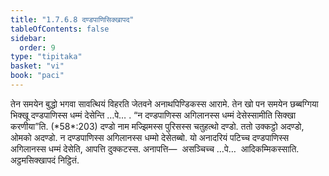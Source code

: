 ```yaml
---
title: "1.7.6.8 दण्डपाणिसिक्खापद"
tableOfContents: false
sidebar:
  order: 9
type: "tipitaka"
basket: "vi"
book: "paci"
---
```



<DynamicBreadcrumb />

<Division number="635" book="paci">

<Paragraph number="1984" book="paci">
तेन समयेन बुद्धो भगवा सावत्थियं विहरति जेतवने अनाथपिण्डिकस्स आरामे. तेन खो पन समयेन छब्बग्गिया भिक्खू दण्डपाणिस्स धम्मं देसेन्ति …पे… .
</Paragraph>

<Paragraph number="1985" book="paci">
<Emphasis>“न दण्डपाणिस्स अगिलानस्स धम्मं देसेस्सामीति सिक्खा करणीया”</Emphasis>ति. (*58*:<Emphasis>203</Emphasis>)
</Paragraph>

<Paragraph number="1986" book="paci">
<Emphasis>दण्डो</Emphasis> नाम मज्झिमस्स पुरिसस्स चतुहत्थो दण्डो. ततो उक्कट्ठो अदण्डो, ओमको अदण्डो.
</Paragraph>

<Paragraph number="1987" book="paci">
न दण्डपाणिस्स अगिलानस्स धम्मो देसेतब्बो. यो अनादरियं पटिच्च दण्डपाणिस्स अगिलानस्स धम्मं देसेति, आपत्ति दुक्कटस्स.
</Paragraph>

<Paragraph number="1988" book="paci">
अनापत्ति—  असञ्चिच्च …पे…  आदिकम्मिकस्साति.

</Paragraph>
</Division>

<Paragraph number="1989" type="center" book="paci">
अट्ठमसिक्खापदं निट्ठितं.
</Paragraph>